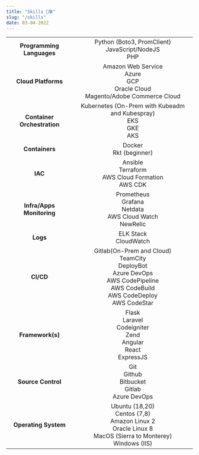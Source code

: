 ```yaml
---
title: "Skills 💪🛠"
slug: "/skills"
date: 03-04-2022
---
```


|||
|    :----:   |    :----:   |
|**Programming Languages** | Python (Boto3, PromClient) <br/> JavaScript/NodeJS <br/> PHP|
| **Cloud Platforms**| Amazon Web Service <br /> Azure <br /> GCP <br /> Oracle Cloud<br /> Magento/Adobe Commerce Cloud|
| **Container Orchestration**|Kubernetes (On-Prem with Kubeadm and Kubespray) <br/> EKS <br /> GKE <br /> AKS|
| **Containers**|Docker<br /> Rkt (beginner)|
| **IAC**| Ansible<br/> Terraform <br /> AWS Cloud Formation<br /> AWS CDK|
|**Infra/Apps Monitoring**|Prometheus<br/>Grafana<br/>Netdata<br />AWS Cloud Watch<br/>NewRelic|
|**Logs**|ELK Stack<br />CloudWatch|
|**CI/CD**|Gitlab(On-Prem and Cloud)<br />TeamCity<br />DeployBot<br />Azure DevOps<br />AWS CodePipeline<br />AWS CodeBuild<br />AWS CodeDeploy<br />AWS CodeStar|
| **Framework(s)**| Flask<br />Laravel<br />Codeigniter<br />Zend<br />Angular<br />React<br />ExpressJS|
|**Source Control**|Git <br />Github<br /> Bitbucket<br /> Gitlab<br /> Azure DevOps|
|**Operating System**| Ubuntu (18,20)<br /> Centos (7,8) <br /> Amazon Linux 2 <br /> Oracle Linux 8<br /> MacOS (Sierra to Monterey)<br /> Windows (IIS)|